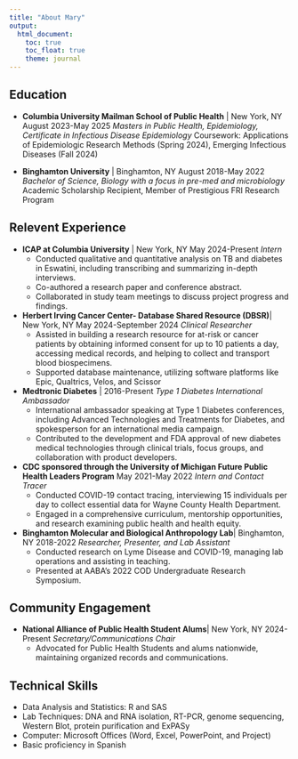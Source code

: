 ```yaml
---
title: "About Mary"
output: 
  html_document:
    toc: true
    toc_float: true
    theme: journal
---
```


## Education

- **Columbia University Mailman School of Public Health** | New York, NY 	August 2023-May 2025
*Masters in Public Health, Epidemiology, Certificate in Infectious Disease Epidemiology *
Coursework: Applications of Epidemiologic Research Methods (Spring 2024), Emerging Infectious Diseases (Fall 2024)

- **Binghamton University** | Binghamton, NY 	August 2018-May 2022
*Bachelor of Science, Biology with a focus in pre-med and microbiology*
Academic Scholarship Recipient, Member of Prestigious FRI Research Program

## Relevent Experience

- **ICAP at Columbia University** | New York, NY 	May 2024-Present
*Intern* 
  - Conducted qualitative and quantitative analysis on TB and diabetes in Eswatini, including transcribing and summarizing in-depth interviews.
  - Co-authored a research paper and conference abstract.
  - Collaborated in study team meetings to discuss project progress and findings.
  
- **Herbert Irving Cancer Center- Database Shared Resource (DBSR)**| New York, NY 	May 2024-September 2024
*Clinical Researcher*
  - Assisted in building a research resource for at-risk or cancer patients by obtaining informed consent for up to 10 patients a day, accessing medical records, and helping to collect and transport blood biospecimens.
  - Supported database maintenance, utilizing software platforms like Epic, Qualtrics, Velos, and Scissor 

- **Medtronic Diabetes**	| 2016-Present
*Type 1 Diabetes International Ambassador *
  - International ambassador speaking at Type 1 Diabetes conferences, including Advanced Technologies and Treatments for Diabetes, and spokesperson for an international media campaign. 
  - Contributed to the development and FDA approval of new diabetes medical technologies through clinical trials, focus groups, and collaboration with product developers. 
  
- **CDC sponsored through the University of Michigan Future Public Health Leaders Program**	May 2021-May 2022
*Intern and Contact Tracer* 
  - Conducted COVID-19 contact tracing, interviewing 15 individuals per day to collect essential data for Wayne County Health Department.
  - Engaged in a comprehensive curriculum, mentorship opportunities, and research examining public health and health equity. 
  
- **Binghamton Molecular and Biological Anthropology Lab**| Binghamton, NY 	2018-2022
*Researcher, Presenter, and Lab Assistant*
  - Conducted research on Lyme Disease and COVID-19, managing lab operations and assisting in teaching.
  - Presented at AABA’s 2022 COD Undergraduate Research Symposium.

## Community Engagement
- **National Alliance of Public Health Student Alums**| New York, NY 	2024-Present
*Secretary/Communications Chair*
  - Advocated for Public Health Students and alums nationwide, maintaining organized records and communications.  


## Technical Skills
- Data Analysis and Statistics:  R and SAS
- Lab Techniques:  DNA and RNA isolation, RT-PCR, genome sequencing, Western Blot, protein purification and ExPASy
- Computer: Microsoft Offices (Word, Excel, PowerPoint, and Project)
- Basic proficiency in Spanish 
